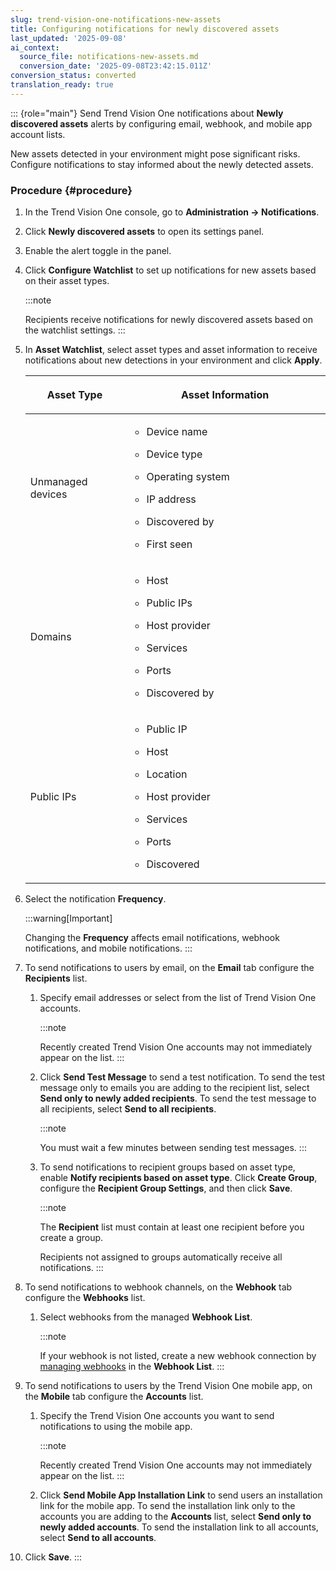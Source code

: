 ```yaml
---
slug: trend-vision-one-notifications-new-assets
title: Configuring notifications for newly discovered assets
last_updated: '2025-09-08'
ai_context:
  source_file: notifications-new-assets.md
  conversion_date: '2025-09-08T23:42:15.011Z'
conversion_status: converted
translation_ready: true
---
```


::: {role="main"}
Send Trend Vision One notifications about **Newly discovered assets** alerts by configuring email, webhook, and mobile app account lists.

New assets detected in your environment might pose significant risks. Configure notifications to stay informed about the newly detected assets.

### Procedure {#procedure}

1.  In the Trend Vision One console, go to **Administration → Notifications**.

2.  Click **Newly discovered assets** to open its settings panel.

3.  Enable the alert toggle in the panel.

4.  Click **Configure Watchlist** to set up notifications for new assets based on their asset types.

    :::note

    Recipients receive notifications for newly discovered assets based on the watchlist settings.
    :::

5.  In **Asset Watchlist**, select asset types and asset information to receive notifications about new detections in your environment and click **Apply**.

    <table>
    <colgroup>
    <col style="width: 33%" />
    <col style="width: 67%" />
    </colgroup>
    <thead>
    <tr>
    <th><p>Asset Type</p></th>
    <th><p>Asset Information</p></th>
    </tr>
    </thead>
    <tbody>
    <tr>
    <td><p>Unmanaged devices</p></td>
    <td><ul>
    <li><p>Device name</p></li>
    <li><p>Device type</p></li>
    <li><p>Operating system</p></li>
    <li><p>IP address</p></li>
    <li><p>Discovered by</p></li>
    <li><p>First seen</p></li>
    </ul></td>
    </tr>
    <tr>
    <td><p>Domains</p></td>
    <td><ul>
    <li><p>Host</p></li>
    <li><p>Public IPs</p></li>
    <li><p>Host provider</p></li>
    <li><p>Services</p></li>
    <li><p>Ports</p></li>
    <li><p>Discovered by</p></li>
    </ul></td>
    </tr>
    <tr>
    <td><p>Public IPs</p></td>
    <td><ul>
    <li><p>Public IP</p></li>
    <li><p>Host</p></li>
    <li><p>Location</p></li>
    <li><p>Host provider</p></li>
    <li><p>Services</p></li>
    <li><p>Ports</p></li>
    <li><p>Discovered</p></li>
    </ul></td>
    </tr>
    </tbody>
    </table>

6.  Select the notification **Frequency**.

    :::warning[Important]

    Changing the **Frequency** affects email notifications, webhook notifications, and mobile notifications.
    :::

7.  To send notifications to users by email, on the **Email** tab configure the **Recipients** list.

    1.  Specify email addresses or select from the list of Trend Vision One accounts.

        :::note

        Recently created Trend Vision One accounts may not immediately appear on the list.
        :::

    2.  Click **Send Test Message** to send a test notification. To send the test message only to emails you are adding to the recipient list, select **Send only to newly added recipients**. To send the test message to all recipients, select **Send to all recipients**.

        :::note

        You must wait a few minutes between sending test messages.
        :::

    3.  To send notifications to recipient groups based on asset type, enable **Notify recipients based on asset type**. Click **Create Group**, configure the **Recipient Group Settings**, and then click **Save**.

        :::note

        The **Recipient** list must contain at least one recipient before you create a group.

        Recipients not assigned to groups automatically receive all notifications.
        :::

8.  To send notifications to webhook channels, on the **Webhook** tab configure the **Webhooks** list.

    1.  Select webhooks from the managed **Webhook List**.

        :::note

        If your webhook is not listed, create a new webhook connection by [managing webhooks](managing-webhooks.mdx) in the **Webhook List**.
        :::

9.  To send notifications to users by the Trend Vision One mobile app, on the **Mobile** tab configure the **Accounts** list.

    1.  Specify the Trend Vision One accounts you want to send notifications to using the mobile app.

        :::note

        Recently created Trend Vision One accounts may not immediately appear on the list.
        :::

    2.  Click **Send Mobile App Installation Link** to send users an installation link for the mobile app. To send the installation link only to the accounts you are adding to the **Accounts** list, select **Send only to newly added accounts**. To send the installation link to all accounts, select **Send to all accounts**.

10. Click **Save**.
:::
